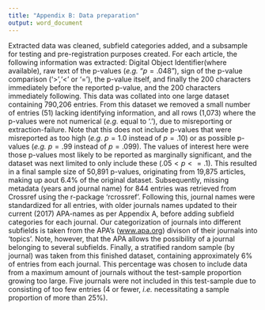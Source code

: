 ```yaml
---
title: "Appendix B: Data preparation"
output: word_document
---
```


Extracted data was cleaned, subfield categories added, and a subsample for testing and pre-registration purposes created. For each article, the following information was extracted: Digital Object Identifier(where available), raw text of the p-values (_e.g._ "$p=.048$"), sign of the p-value comparison ('>','<' or '='), the p-value itself, and finally the 200 characters immediately before the reported p-value, and the 200 characters immediately following. This data was collated into one large dataset containing 790,206 entries. From this dataset we removed a small number of entries (51) lacking identifying information, and all rows (1,073) where the p-values were not numerical (_e.g._ equal to '.'), due to misreporting or extraction-failure. Note that this does not include p-values that were misreported as too high (_e.g._ $p = 1.0$ instead of $p = .10$) or as possible p-values (_e.g._ $p = .99$ instead of $p = .099$). The values of interest here were those p-values most likely to be reported as marginally significant, and the dataset was next limited to only include these ($.05 < p <= .1$). This resulted in a final sample size of 50,891 p-values, originating from 19,875 articles, making up aout 6.4% of the original dataset. Subsequently, missing metadata (years and journal name) for 844 entries was retrieved from Crossref using the r-package 'rcrossref'. Following this, journal names were standardized for all entries, with older journals names updated to their current (2017) APA-names as per Appendix A, before adding subfield categories for each journal. Our categorization of journals into different subfields is taken from the APA's ([www.apa.org](www.apa.org)) divison of their journals into 'topics'. Note, however, that the APA allows the possibility of a journal belonging to several subfields. Finally, a stratified random sample (by journal) was taken from this finished dataset, containing approximately 6% of entries from each journal. This percentage was chosen to include data from a maximum amount of journals without the test-sample proportion growing too large. Five journals were not included in this test-sample due to consisting of too few entries (4 or fewer, _i.e._ necessitating a sample proportion of more than 25%). 
